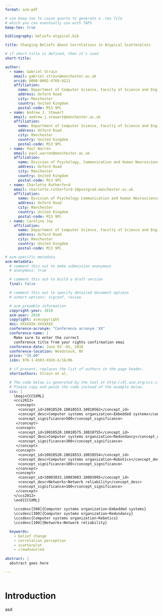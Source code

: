 ```yaml
---
format: acm-pdf

# use keep-tex to cause quarto to generate a .tex file
# which you can eventually use with TAPS
keep-tex: true

bibliography: beliefs-atypical.bib

title: Changing Beliefs About Correlations in Atypical Scatterplots

# if short-title is defined, then it's used
short-title: 

author:
  - name: Gabriel Strain
    email: gabriel.strain@manchester.ac.uk
    orcid: 0000-0002-4769-9221
    affiliation:
      name: Department of Computer Science, Faculty of Science and Engineering, University of Manchester
      address: Oxford Road
      city: Manchester
      country: United Kingdom
      postal-code: M13 9PL
  - name: Andrew J. Stewart
    email: andrew.j.stewart@manchester.ac.uk
    affiliation:
      name: Department of Computer Science, Faculty of Science and Engineering, University of Manchester
      address: Oxford Road
      city: Manchester
      country: United Kingdom
      postal-code: M13 9PL
  - name: Paul Warren
    email: paul.warren@manchester.ac.uk
    affiliation:
      name: Division of Psychology, Communication and Human Neuroscience, School of Health Sciences, Faculty of Biology, Medicine, and Health, University of Manchester
      address: Oxford Road
      city: Manchester
      country: United Kingdom
      postal-code: M13 9PL
  - name: Charlotte Rutherford
    email: charlotte.rutherford-2@postgrad.manchester.ac.uk
    affiliation:
      name: Division of Psychology Communication and Human Neuroscience, School of Health Sciences, Faculty of Biology, Medicine, and Health, University of Manchester
      address: Oxford Road
      city: Manchester
      country: United Kingdom
      postal-code: M13 9PL
  - name: Caroline Jay
    affiliation:
      name: Department of Computer Science, Faculty of Science and Engineering, University of Manchester
      address: Oxford Road
      city: Manchester
      country: United Kingdom
      postal-code: M13 9PL

# acm-specific metadata
acm-metadata:
  # comment this out to make submission anonymous
  # anonymous: true

  # comment this out to build a draft version
  final: false

  # comment this out to specify detailed document options
  # acmart-options: sigconf, review  

  # acm preamble information
  copyright-year: 2018
  acm-year: 2018
  copyright: acmcopyright
  doi: XXXXXXX.XXXXXXX
  conference-acronym: "Conference acronym 'XX"
  conference-name: |
    Make sure to enter the correct
    conference title from your rights confirmation emai
  conference-date: June 03--05, 2018
  conference-location: Woodstock, NY
  price: "15.00"
  isbn: 978-1-4503-XXXX-X/18/06

  # if present, replaces the list of authors in the page header.
  shortauthors: Strain et al.

  # The code below is generated by the tool at http://dl.acm.org/ccs.cfm.
  # Please copy and paste the code instead of the example below.
  ccs: |
    \begin{CCSXML}
    <ccs2012>
     <concept>
      <concept_id>10010520.10010553.10010562</concept_id>
      <concept_desc>Computer systems organization~Embedded systems</concept_desc>
      <concept_significance>500</concept_significance>
     </concept>
     <concept>
      <concept_id>10010520.10010575.10010755</concept_id>
      <concept_desc>Computer systems organization~Redundancy</concept_desc>
      <concept_significance>300</concept_significance>
     </concept>
     <concept>
      <concept_id>10010520.10010553.10010554</concept_id>
      <concept_desc>Computer systems organization~Robotics</concept_desc>
      <concept_significance>100</concept_significance>
     </concept>
     <concept>
      <concept_id>10003033.10003083.10003095</concept_id>
      <concept_desc>Networks~Network reliability</concept_desc>
      <concept_significance>100</concept_significance>
     </concept>
    </ccs2012>
    \end{CCSXML}
    
    \ccsdesc[500]{Computer systems organization~Embedded systems}
    \ccsdesc[300]{Computer systems organization~Redundancy}
    \ccsdesc{Computer systems organization~Robotics}
    \ccsdesc[100]{Networks~Network reliability}

  keywords:
    - belief change
    - correlation perception
    - scatterplot
    - crowdsourced
  
abstract: |
  abstract goes here

---
```


```r

```


# Introduction

asd
